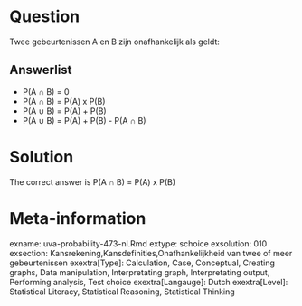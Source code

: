 Question
========

Twee gebeurtenissen A en B zijn onafhankelijk als geldt: 

Answerlist
----------
* P(A &#8745; B) = 0
* P(A &#8745; B) = P(A) x P(B)
* P(A &#8746; B) = P(A) + P(B)
* P(A &#8746; B) = P(A) + P(B) - P(A &#8745; B)

Solution
========

The correct answer is  P(A &#8745; B) = P(A) x P(B) 

Meta-information
================
exname: uva-probability-473-nl.Rmd 
extype: schoice 
exsolution: 010 
exsection: Kansrekening,Kansdefinities,Onafhankelijkheid van twee of meer gebeurtenissen 
exextra[Type]: Calculation, Case, Conceptual, Creating graphs, Data manipulation, Interpretating graph, Interpretating output, Performing analysis, Test choice 
exextra[Langauge]: Dutch 
exextra[Level]: Statistical Literacy, Statistical Reasoning, Statistical Thinking 
